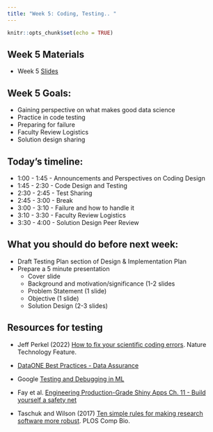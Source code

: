 ```yaml
---
title: "Week 5: Coding, Testing.. "
---
```


```r
knitr::opts_chunk$set(echo = TRUE)
```

## Week 5 Materials

-   Week 5 [Slides](https://docs.google.com/presentation/d/1tfNfBAF87CYA-rbqi8fBWCeA5drOfO4xcAdZB10TlEk/edit?usp=sharing)

## Week 5 Goals:

- Gaining perspective on what makes good data science
- Practice in code testing
- Preparing for failure
- Faculty Review Logistics
- Solution design sharing

## Today's timeline:

* 1:00 - 1:45 - Announcements and Perspectives on Coding Design
* 1:45 -  2:30 - Code Design and Testing
* 2:30 -  2:45 - Test Sharing
* 2:45 - 3:00 - Break
* 3:00 - 3:10 - Failure and how to handle it
* 3:10 - 3:30 - Faculty Review Logistics
* 3:30 - 4:00 - Solution Design Peer Review

## What you should do before next week: 

- Draft Testing Plan section of Design & Implementation Plan
- Prepare a 5 minute presentation
  - Cover slide
  - Background and motivation/significance (1-2 slides
  - Problem Statement (1 slide)
  - Objective (1 slide)
  - Solution Design (2-3 slides)
  
## Resources for testing

- Jeff Perkel (2022) [How to fix your scientific coding errors](https://www.nature.com/articles/d41586-022-00217-0). Nature Technology Feature. 

- [DataONE Best Practices - Data Assurance](https://dataoneorg.github.io/Education/bp_step/assure/)

- Google [Testing and Debugging in ML](https://developers.google.com/machine-learning/testing-debugging)

- Fay et al. [Engineering Production-Grade Shiny Apps Ch. 11 - Build yourself a safety net](https://engineering-shiny.org/build-yourself-safety-net.html)

- Taschuk and Wilson (2017) [Ten simple rules for making research software more robust](https://journals.plos.org/ploscompbiol/article?id=10.1371/journal.pcbi.1005412). PLOS Comp Bio. 
